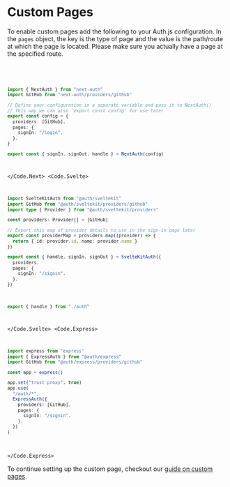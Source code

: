 
# Custom Pages

To enable custom pages add the following to your Auth.js configuration. In the `pages` object, the key is the type of page and the value is the path/route at which the page is located. Please make sure you actually have a page at the specified route.

<Code>
<Code.Next>

```ts filename="./auth.ts" {8-10}
import { NextAuth } from "next-auth"
import GitHub from "next-auth/providers/github"

// Define your configuration in a separate variable and pass it to NextAuth()
// This way we can also 'export const config' for use later
export const config = {
  providers: [GitHub],
  pages: {
    signIn: "/login",
  },
}

export const { signIn, signOut, handle } = NextAuth(config)
```

</Code.Next>
<Code.Svelte>

```ts filename="src/auth.ts" {14-16}
import SvelteKitAuth from "@auth/sveltekit"
import GitHub from "@auth/sveltekit/providers/github"
import type { Provider } from "@auth/sveltekit/providers"

const providers: Provider[] = [GitHub]

// Export this map of provider details to use in the sign-in page later
export const providerMap = providers.map((provider) => {
  return { id: provider.id, name: provider.name }
})

export const { handle, signIn, signOut } = SvelteKitAuth({
  providers,
  pages: {
    signIn: "/signin",
  },
})
```

```ts filename="src/hooks.server.ts"
export { handle } from "./auth"
```

</Code.Svelte>
<Code.Express>

```ts filename="src/routes/auth.route.ts" {12-14}
import express from "express"
import { ExpressAuth } from "@auth/express"
import GitHub from "@auth/express/providers/github"

const app = express()

app.set("trust proxy", true)
app.use(
  "/auth/*",
  ExpressAuth({
    providers: [GitHub],
    pages: {
      signIn: "/signin",
    },
  })
)
```

</Code.Express>
</Code>

To continue setting up the custom page, checkout our [guide on custom pages](/guides/pages/signin).
